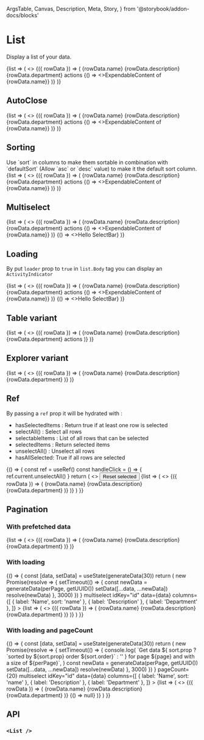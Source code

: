   ArgsTable,
  Canvas,
  Description,
  Meta,
  Story,
} from '@storybook/addon-docs/blocks'

<Meta title="Components/List" />

# List

Display a list of your data.

<Canvas>
  <Story name="Basic">
    <List
      data={generateData(10)}
      columns={[
        { label: 'Name', sort: 'name' },
        { label: 'Description', sort: 'description', width: '50%' },
        { label: 'Department', sort: 'department', width: '120px' },
        { justifyContent: 'center', width: '128px' },
      ]}
    >
      {list => (
        <>
          <list.Header />
          <list.Body>
            {({ rowData }) => (
              <list.Row animated id={rowData.id}>
                <list.Cell>{rowData.name}</list.Cell>
                <list.Cell>{rowData.description}</list.Cell>
                <list.Cell>{rowData.department}</list.Cell>
                <list.Cell>actions</list.Cell>
                <list.ExpendableContent>
                  {() => <>ExpendableContent of {rowData.name}</>}
                </list.ExpendableContent>
              </list.Row>
            )}
          </list.Body>
        </>
      )}
    </List>
  </Story>
</Canvas>

## AutoClose

<Canvas>
  <Story name="AutoClose">
    <List
      autoClose
      idKey="id"
      data={generateData(10)}
      columns={[
        { label: 'Name', sort: 'name' },
        { label: 'Description', sort: 'description', width: '50%' },
        { label: 'Department', sort: 'department', width: '120px' },
        { justifyContent: 'center', width: '128px' },
      ]}
    >
      {list => (
        <>
          <list.Header />
          <list.Body>
            {({ rowData }) => (
              <list.Row animated id={rowData.id}>
                <list.Cell>{rowData.name}</list.Cell>
                <list.Cell>{rowData.description}</list.Cell>
                <list.Cell>{rowData.department}</list.Cell>
                <list.Cell>actions</list.Cell>
                <list.ExpendableContent>
                  {() => <>ExpendableContent of {rowData.name}</>}
                </list.ExpendableContent>
              </list.Row>
            )}
          </list.Body>
        </>
      )}
    </List>
  </Story>
</Canvas>

## Sorting

<Description>
  Use `sort` in columns to make them sortable in combination with `defaultSort`
  (Allow `asc` or `desc` value) to make it the default sort column.
</Description>

<Canvas>
  <Story name="Sorting">
    <List
      idKey="id"
      data={generateData(10)}
      columns={[
        { defaultSort: 'desc', label: 'Name', sort: 'name' },
        { label: 'Description', sort: 'description', width: '50%' },
        { label: 'Department', sort: 'department', width: '120px' },
        { justifyContent: 'center', width: '128px' },
      ]}
    >
      {list => (
        <>
          <list.Header />
          <list.Body>
            {({ rowData }) => (
              <list.Row animated id={rowData.id}>
                <list.Cell>{rowData.name}</list.Cell>
                <list.Cell>{rowData.description}</list.Cell>
                <list.Cell>{rowData.department}</list.Cell>
                <list.Cell>actions</list.Cell>
                <list.ExpendableContent>
                  {() => <>ExpendableContent of {rowData.name}</>}
                </list.ExpendableContent>
              </list.Row>
            )}
          </list.Body>
        </>
      )}
    </List>
  </Story>
</Canvas>

## Multiselect

<Canvas>
  <Story name="Multiselect">
    <List
      idKey="id"
      data={generateData(10)}
      columns={[
        { label: 'Name', sort: 'name' },
        { label: 'Description', sort: 'description', width: '25%' },
        { label: 'Department', width: '120px' },
        { justifyContent: 'center', width: '128px' },
      ]}
      multiselect
    >
      {list => (
        <>
          <list.Header />
          <list.Body>
            {({ rowData }) => (
              <list.Row id={rowData.id}>
                <list.Cell>{rowData.name}</list.Cell>
                <list.Cell>{rowData.description}</list.Cell>
                <list.Cell>{rowData.department}</list.Cell>
                <list.Cell>actions</list.Cell>
                <list.ExpendableContent>
                  {() => <>ExpendableContent of {rowData.name}</>}
                </list.ExpendableContent>
              </list.Row>
            )}
          </list.Body>
          <list.SelectBar>{() => <>Hello SelectBar</>}</list.SelectBar>
        </>
      )}
    </List>
  </Story>
</Canvas>

## Loading

By put `loader` prop to `true` in `list.Body` tag you can display an `ActivityIndicator`

<Canvas>
  <Story name="Loading">
    <List
      isLoading
      idKey="id"
      data={generateData(10)}
      columns={[
        { label: 'Name', sort: 'name' },
        { label: 'Description', sort: 'description', width: '25%' },
        { label: 'Department', width: '120px' },
        { justifyContent: 'center', width: '128px' },
      ]}
      multiselect
    >
      {list => (
        <>
          <list.Header />
          <list.Body>
            {({ rowData }) => (
              <list.Row id={rowData.id}>
                <list.Cell>{rowData.name}</list.Cell>
                <list.Cell>{rowData.description}</list.Cell>
                <list.Cell>{rowData.department}</list.Cell>
                <list.Cell>actions</list.Cell>
                <list.ExpendableContent>
                  {() => <>ExpendableContent of {rowData.name}</>}
                </list.ExpendableContent>
              </list.Row>
            )}
          </list.Body>
          <list.SelectBar>{() => <>Hello SelectBar</>}</list.SelectBar>
        </>
      )}
    </List>
  </Story>
</Canvas>

## Table variant

<Canvas>
  <Story name="Table variant">
    <List
      idKey="id"
      variant="table"
      data={generateData(10)}
      columns={[
        { label: 'Name', sort: 'name', width: '50%' },
        { label: 'Description', sort: 'description', width: '25%' },
        { label: 'Department', width: '120px' },
        { justifyContent: 'flex-end' },
      ]}
    >
      {list => (
        <>
          <list.Header />
          <list.Body>
            {({ rowData }) => (
              <list.Row id={rowData.id}>
                <list.Cell>{rowData.name}</list.Cell>
                <list.Cell>{rowData.description}</list.Cell>
                <list.Cell>{rowData.department}</list.Cell>
                <list.Cell>actions</list.Cell>
              </list.Row>
            )}
          </list.Body>
        </>
      )}
    </List>
  </Story>
</Canvas>

## Explorer variant

<Canvas>
  <Story name="Explorer">
    <List
      idKey="id"
      variant="explorer"
      data={generateData(10)}
      columns={[
        { label: 'Name' },
        { label: 'Description' },
        { label: 'Department' },
      ]}
    >
      {list => (
        <>
          <list.Header />
          <list.Body>
            {({ rowData }) => (
              <list.Row id={rowData.id}>
                <list.Cell>{rowData.name}</list.Cell>
                <list.Cell>{rowData.description}</list.Cell>
                <list.Cell>{rowData.department}</list.Cell>
              </list.Row>
            )}
          </list.Body>
        </>
      )}
    </List>
  </Story>
</Canvas>

## Ref

By passing a `ref` prop it will be hydrated with :

- hasSelectedItems : Return true if at least one row is selected
- selectAll() : Select all rows
- selectableItems : List of all rows that can be selected
- selectedItems : Return selected items
- unselectAll() : Unselect all rows
- hasAllSelected: True if all rows are selected

<Canvas>
  <Story name="Ref">
    {() => {
      const ref = useRef()
      const handleClick = () => {
        ref.current.unselectAll()
      }
      return (
        <>
          <Button onClick={handleClick}>Reset selected</Button>
          <List
            multiselect
            ref={ref}
            idKey="id"
            data={generateData(10)}
            columns={[
              { label: 'Name' },
              { label: 'Description' },
              { label: 'Department' },
            ]}
          >
            {list => (
              <>
                <list.Header />
                <list.Body>
                  {({ rowData }) => (
                    <list.Row id={rowData.id}>
                      <list.Cell>{rowData.name}</list.Cell>
                      <list.Cell>{rowData.description}</list.Cell>
                      <list.Cell>{rowData.department}</list.Cell>
                    </list.Row>
                  )}
                </list.Body>
              </>
            )}
          </List>
        </>
      )
    }}
  </Story>
</Canvas>

## Pagination

### With prefetched data

<Canvas>
  <Story name="Pagination">
    <List
      perPage={5}
      multiselect
      idKey="id"
      data={generateData(30)}
      columns={[
        { label: 'Name', sort: 'name' },
        { label: 'Description' },
        { label: 'Department' },
      ]}
    >
      {list => (
        <>
          <list.Header />
          <list.Body>
            {({ rowData }) => (
              <list.Row id={rowData.id}>
                <list.Cell>{rowData.name}</list.Cell>
                <list.Cell>{rowData.description}</list.Cell>
                <list.Cell>{rowData.department}</list.Cell>
              </list.Row>
            )}
          </list.Body>
        </>
      )}
    </List>
  </Story>
</Canvas>

### With loading

<Canvas>
  <Story name="Pagination with loading">
    {() => {
      const [data, setData] = useState(generateData(30))
      return (
        <List
          perPage={5}
          onLoadPage={({ perPage }) =>
            new Promise(resolve => {
              setTimeout(() => {
                const newData = generateData(perPage, getUUID())
                setData([...data, ...newData])
                resolve(newData)
              }, 3000)
            })
          }
          multiselect
          idKey="id"
          data={data}
          columns={[
            { label: 'Name', sort: 'name' },
            { label: 'Description' },
            { label: 'Department' },
          ]}
        >
          {list => (
            <>
              <list.Header />
              <list.Body>
                {({ rowData }) => (
                  <list.Row id={rowData.id}>
                    <list.Cell>{rowData.name}</list.Cell>
                    <list.Cell>{rowData.description}</list.Cell>
                    <list.Cell>{rowData.department}</list.Cell>
                  </list.Row>
                )}
              </list.Body>
            </>
          )}
        </List>
      )
    }}
  </Story>
</Canvas>

### With loading and pageCount

<Canvas>
  <Story name="Pagination with loading and pageCount">
    {() => {
      const [data, setData] = useState(generateData(30))
      return (
        <List
          perPage={5}
          onLoadPage={({ page, perPage, sort }) =>
            new Promise(resolve => {
              setTimeout(() => {
                console.log(
                  `Get data ${
                    sort.prop
                      ? `sorted by ${sort.prop} order ${sort.order}`
                      : ''
                  } for page ${page} and with a size of ${perPage}`,
                )
                const newData = generateData(perPage, getUUID())
                setData([...data, ...newData])
                resolve(newData)
              }, 3000)
            })
          }
          pageCount={20}
          multiselect
          idKey="id"
          data={data}
          columns={[
            { label: 'Name', sort: 'name' },
            { label: 'Description' },
            { label: 'Department' },
          ]}
        >
          {list => (
            <>
              <list.Header />
              <list.Body>
                {({ rowData }) => (
                  <list.Row id={rowData.id}>
                    <list.Cell>{rowData.name}</list.Cell>
                    <list.Cell>{rowData.description}</list.Cell>
                    <list.Cell>{rowData.department}</list.Cell>
                  </list.Row>
                )}
              </list.Body>
              <list.SelectBar>{() => null}</list.SelectBar>
            </>
          )}
        </List>
      )
    }}
  </Story>
</Canvas>

## API

### `<List />`

<ArgsTable of={List} />
